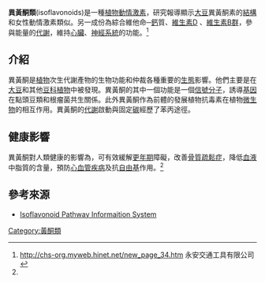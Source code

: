 
'''異黃酮類'''(isoflavonoids)是一種[[植物|植物]][[動情激素|動情激素]]，研究報導顯示[[大豆|大豆]]異黃酮素的[[結構|結構]]和女性動情激素類似。另一成份為綜合維他命─[[鈣|鈣]]質、[[維生素D|維生素D]] 、[[維生素B群|維生素B群]]，參與能量的[[代謝|代謝]]，維持[[心臟|心臟]]、[[神經系統|神經系統]]的功能。<ref name="#1"> http://chs-org.myweb.hinet.net/new_page_34.htm{{dead link|date=2018年3月 |bot=InternetArchiveBot |fix-attempted=yes }} 永安交通工具有限公司</ref>


==介紹==
異黃酮是[[植物|植物]]次生代謝產物的生物功能和仲裁各種重要的[[生態|生態]]影響。他們主要是在[[大豆|大豆]]和其他[[豆科|豆科]][[植物|植物]]中被發現。異黃酮的其中一個功能是一個[[信號分子|信號分子]]，誘導[[基因|基因]]在點頭豆類和根瘤菌共生關係。此外異黃酮作為前體的發展植物抗毒素在植物[[微生物|微生物]]的相互作用。異黃酮的[[代謝|代謝]]啟動與固定[[碳|碳]]經歷了苯丙途徑。

==健康影響==
異黃酮對人類健康的影響為，可有效緩解[[更年期|更年期]]障礙，改善[[骨質疏鬆症|骨質疏鬆症]]，降低[[血液|血液]]中脂質的含量，預防[[心血管疾病|心血管疾病]]及抗[[自由基|自由基]]作用。<ref name="#1"/>

==參考來源==
<references/>
*[http://www.gem.re.kr/ipis/?_p=isoflavonoid Isoflavonoid Pathway Informaition System]{{dead link|date=2018年3月 |bot=InternetArchiveBot |fix-attempted=yes }}

[[Category:黃酮類|Category:黃酮類]]